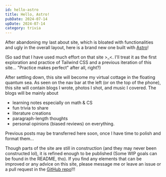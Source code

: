 ```yaml
---
id: hello-astro
title: Hello, Astro!
pubDate: 2024-07-14
upDate: 2024-07-14
category: trivia
---
```


After abandoning my last about site, which is bloated with functionalities and ugly in the overall layout, here is a brand new one built with [Astro](https://astro.build/)!

(So sad that I have used much effort on that site \>\_\<.
I'll treat it as the first exploration and practice of Tailwind CSS and a previous iteration of this site...
"Practice makes perfect" after all, right?)

After settling down, this site will become my virtual cottage in the floating quantum sea.
As seen on the nav bar at the left (or on the top of the phone), this site will contain blogs I wrote, photos I shot, and music I covered.
The blogs will be mainly about

- learning notes especially on math & CS
- fun trivia to share
- literature creations
- paragraph-length thoughts
- personal opinions (biased reviews) on everything.

Previous posts may be transferred here soon,
once I have time to polish and format them...

Though parts of the site are still in construction (and they may never been constructed lol), it is refined enough to be published (Some WIP goals can be found in the README, tho).
If you find any elements that can be improved or any advice on this site, please message me or leave an issue or a pull request in the [GitHub repo](https://github.com/Arom1a/arom1a.com)!!!
